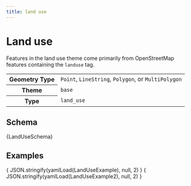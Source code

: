 ```yaml
---
title: land use
---
```





# Land use

Features in the land use theme come primarily from OpenStreetMap features containing the `landuse` tag.

<table>
  <tbody>
    <tr>
      <th>Geometry Type</th>
      <td>
        <code>Point</code>, <code>LineString</code>, <code>Polygon</code>, or <code>MultiPolygon</code>
      </td>
    </tr>
    <tr>
      <th>Theme</th>
      <td><code>base</code></td>
    </tr>
    <tr>
      <th>Type</th>
      <td><code>land_use</code></td>
    </tr>
  </tbody>
</table>


## Schema

<Tabs>
  <TabItem value="browsable" label="Browsable" default>
    <JSONSchemaViewer schema={ yamlLoad(LandUseSchema) } resolverOptions={ generateResolverOptions({remote: true, yamlBasePath: '/base'})}/>
  </TabItem>
  <TabItem value="yaml" label="YAML" default>
    <CodeBlock language="jsx">{LandUseSchema}</CodeBlock>
  </TabItem>
</Tabs>

## Examples

<Tabs>
  <TabItem value="1" label="Example 1" default>
    <CodeBlock language="json">{ JSON.stringify(yamlLoad(LandUseExample), null, 2) }</CodeBlock>
  </TabItem>

  <TabItem value="2" label="Example 2" default>
    <!-- FIXME: This is just repeating the first example again! -->
    <CodeBlock language="json">{ JSON.stringify(yamlLoad(LandUseExample2), null, 2) }</CodeBlock>
  </TabItem>

</Tabs>

